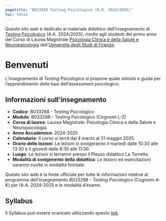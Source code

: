 ```yaml
---
pagetitle: "B033288 Testing Psicologico (A.A. 2024/2025)"
toc: false
---
```


Questo sito web è dedicato al materiale didattico dell'insegnamento di [Testing Psicologico](https://unifi.coursecatalogue.cineca.it/insegnamenti/2024/47120_B267-23-24_119693/2023/47118/3252?coorte=2024) (A.A. 2024/2025), rivolto agli studenti del primo anno del Corso di Laurea Magistrale [Psicologia Clinica e della Salute e Neuropsicologia](https://unifi.coursecatalogue.cineca.it/corsi/2024/3252?annoOrdinamento=2023) dell'[Università degli Studi di Firenze](https://www.unifi.it/).

# Benvenuti {.unnumbered}

L’insegnamento di *Testing Psicologico* si propone quale stimolo e guida per l’apprendimento delle basi dell'assessment psicologico.

## Informazioni sull'insegnamento {.unnumbered}

- **Codice**: B033288 - Testing Psicologico 
- **Modulo**: B033288 - Testing Psicologico (Cognomi L-Z) 
- **Corso di laurea**: Laurea Magistrale: Psicologia Clinica e della Salute e Neuropsicologia 
- **Anno Accademico**: 2024-2025 
- **Calendario**: Il corso si terrà dal 4 marzo al 31 maggio 2025.
- **Orario delle lezioni**: Le lezioni si svolgeranno il martedì dalle 10:30 alle 13:30 e il giovedì dalle 8:30 alle 11:30.
- **Luogo**: Le lezioni si terranno presso il Plesso didattico La Torretta.
- **Modalità di svolgimento della didattica**: Le lezioni ed esercitazioni saranno svolte in modalità frontale. 

::: {.callout-note}
Questo sito web è la fonte ufficiale per tutte le informazioni relative al programma dell'insegnamento *B033288 - Testing Psicologico* (Cognomi A-K) per l'A.A. 2024-2025 e le modalità d'esame.
:::

## Syllabus

Il Syllabus può essere scaricato utilizzando questo [link](syllabus/syllabus.pdf).
